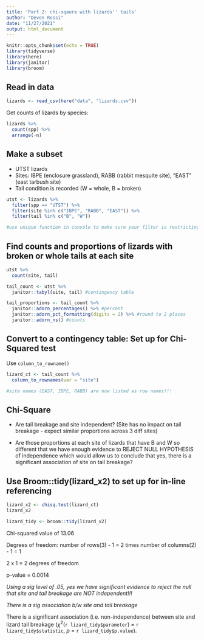 ```yaml
---
title: 'Part 2: chi-sqaure with lizards'' tails'
author: "Devon Rossi"
date: "11/27/2021"
output: html_document
---
```


```r
knitr::opts_chunk$set(echo = TRUE)
library(tidyverse)
library(here)
library(janitor)
library(broom)
```

## Read in data
```r
lizards <- read_csv(here("data", "lizards.csv"))
```


Get counts of lizards by species:
```r
lizards %>% 
  count(spp) %>% 
  arrange(-n)
```

## Make a subset

- UTST lizards
- Sites: IBPE (enclosure grassland), RABB (rabbit mesquite site), "EAST" (east tarbush site)
- Tail condition is recorded (W = whole, B = broken)

```r
utst <- lizards %>% 
  filter(spp == "UTST") %>% 
  filter(site %in% c("IBPE", "RABB", "EAST")) %>% 
  filter(tail %in% c("B", "W"))

#use unique function in console to make sure your filter is restricting the variables you want (i.e. sites)
```

## Find counts and proportions of lizards with broken or whole tails at each site

```r
utst %>% 
  count(site, tail)
```


```r
tail_count <- utst %>% 
  janitor::tabyl(site, tail) #contingency table

tail_proportions <- tail_count %>% 
  janitor::adorn_percentages() %>% #percent
  janitor::adorn_pct_formatting(digits = 2) %>% #round to 2 places
  janitor::adorn_ns() #counts
```


## Convert to a contingency table: Set up for Chi-Squared test

Use `column_to_rowname()`

```r
lizard_ct <- tail_count %>% 
  column_to_rownames(var = "site")

#site names (EAST, IBPE, RABB) are now listed as row names!!!
```


## Chi-Square

- Are tail breakage and site independent? (Site has no impact on tail breakage - expect similar proportions across 3 diff sites)

- Are those proportions at each site of lizards that have B and W so different that we have enough evidence to REJECT NULL HYPOTHESIS of independence which would allow us to conclude that 
yes, there is a significant association of site on tail breakage?

## Use Broom::tidy(lizard_x2) to set up for in-line referencing
```r
lizard_x2 <- chisq.test(lizard_ct)
lizard_x2

lizard_tidy <- broom::tidy(lizard_x2)
```

Chi-squared value of 13.06

Degrees of freedom: number of rows(3) - 1 = 2 times
number of columns(2) - 1 = 1 

2 x 1 = 2 degrees of freedom

p-value = 0.0014

*Using a sig level of .05, yes we have significant evidence to reject the null that site and tail breakage are NOT independent!!!*

*There is a sig association b/w site and tail breakage*

There is a significant association (i.e. non-independence) between site and lizard tail breakage ($\chi$^2^(`r lizard_tidy$parameter`) = `r lizard_tidy$statistic`, *p* = `r lizard_tidy$p.value`).







